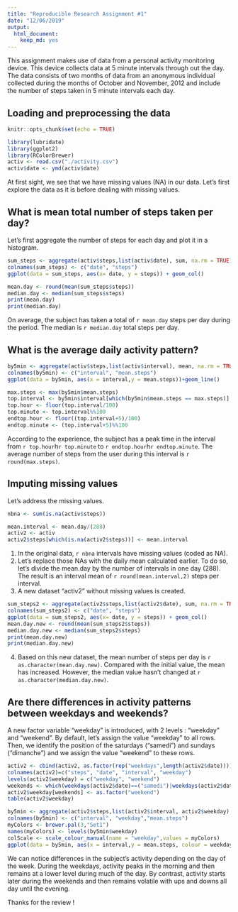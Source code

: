 ```yaml
---
title: "Reproducible Research Assignment #1"
date: "12/06/2019"
output: 
  html_document: 
    keep_md: yes
---
```


This assignment makes use of data from a personal activity monitoring device. This device collects data at 5 minute intervals through out the day. The data consists of two months of data from an anonymous individual collected during the months of October and November, 2012 and include the number of steps taken in 5 minute intervals each day.

## Loading and preprocessing the data

```r
knitr::opts_chunk$set(echo = TRUE)
```
```r
library(lubridate)
library(ggplot2)
library(RColorBrewer)
activ <- read.csv("./activity.csv")
activ$date <- ymd(activ$date)
```

At first sight, we see that we have missing values (NA) in our data. Let's first explore the data as it is before dealing with missing values.

## What is mean total number of steps taken per day?

Let's first aggregate the number of steps for each day and plot it in a histogram.

```r
sum_steps <- aggregate(activ$steps,list(activ$date), sum, na.rm = TRUE)
colnames(sum_steps) <- c("date", "steps")
ggplot(data = sum_steps, aes(x= date, y = steps)) + geom_col()
```


```r
mean.day <- round(mean(sum_steps$steps))
median.day <- median(sum_steps$steps)
print(mean.day)
print(median.day)
```

On average, the subject has taken a total of `r mean.day` steps per day during the period. The median is `r median.day` total steps per day.

## What is the average daily activity pattern?  

```r
by5min <- aggregate(activ$steps,list(activ$interval), mean, na.rm = TRUE)
colnames(by5min) <- c("interval", "mean.steps")
ggplot(data = by5min, aes(x = interval,y = mean.steps))+geom_line()
```

```r
max.steps <- max(by5min$mean.steps)
top.interval <- by5min$interval[which(by5min$mean.steps == max.steps)]
top.hour <- floor(top.interval/100)
top.minute <- top.interval%%100
endtop.hour <- floor((top.interval+5)/100)
endtop.minute <- (top.interval+5)%%100
```

According to the experience, the subject has a peak time in the interval from `r top.hour`h`r top.minute` to `r endtop.hour`h`r endtop.minute`.
The average number of steps from the user during this interval is `r round(max.steps)`.

## Imputing missing values  

Let's address the missing values. 

```r
nbna <- sum(is.na(activ$steps))

mean.interval <- mean.day/(288)
activ2 <- activ
activ2$steps[which(is.na(activ2$steps))] <- mean.interval
```

1. In the original data, `r nbna` intervals have missing values (coded as \color{red}{\verb|NA|}NA).
2. Let's replace those NAs with the daily mean calculated earlier. To do so, let's divide the mean.day by the number of intervals in one day (288). The result is an interval mean of `r round(mean.interval,2)` steps per interval.
3. A new dataset "activ2" without missing values is created.

```r
sum_steps2 <- aggregate(activ2$steps,list(activ2$date), sum, na.rm = TRUE)
colnames(sum_steps2) <- c("date", "steps")
ggplot(data = sum_steps2, aes(x= date, y = steps)) + geom_col()
mean.day.new <- round(mean(sum_steps2$steps))
median.day.new <- median(sum_steps2$steps)
print(mean.day.new)
print(median.day.new)
```
4. Based on this new dataset, the mean number of steps per day is `r as.character(mean.day.new)`. Compared with the initial value, the mean has increased. However, the median value hasn't changed at `r as.character(median.day.new)`.

## Are there differences in activity patterns between weekdays and weekends?

A new factor variable "weekday" is introduced, with 2 levels : "weekday" and "weekend". By default, let's assign the value "weekday" to all rows. Then, we identify the position of the saturdays ("samedi") and sundays ("dimanche") and we assign the value "weekend" to these rows.

```r
activ2 <- cbind(activ2, as.factor(rep("weekdays",length(activ2$date))))
colnames(activ2)=c("steps", "date", "interval", "weekday")
levels(activ2$weekday) = c("weekday", "weekend")
weekends <- which(weekdays(activ2$date)==("samedi")|weekdays(activ2$date)==("dimanche"))
activ2$weekday[weekends] <- as.factor("weekend")
table(activ2$weekday)
```

```r
by5min <- aggregate(activ2$steps,list(activ2$interval, activ2$weekday), mean)
colnames(by5min) <- c("interval", "weekday","mean.steps")
myColors <- brewer.pal(3,"Set1")
names(myColors) <- levels(by5min$weekday)
colScale <- scale_colour_manual(name = "weekday",values = myColors)
ggplot(data = by5min, aes(x = interval,y = mean.steps, colour = weekday)) + geom_line() + facet_grid(weekday~.) + colScale
```

We can notice differences in the subject's activity depending on the day of the week. During the weekdays, activity peaks in the morning and then remains at a lower level during much of the day. By contrast, activity starts later during the weekends and then remains volatile with ups and downs all day until the evening. 

Thanks for the review !